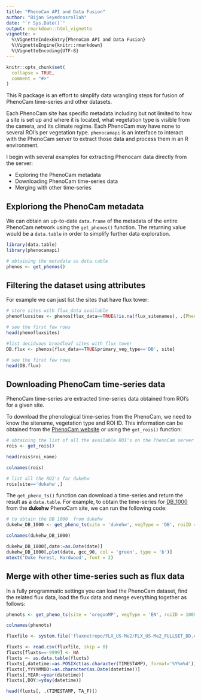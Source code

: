 ```yaml
---
title: "PhenoCam API and Data Fusion"
author: "Bijan Seyednasrollah"
date: "`r Sys.Date()`"
output: rmarkdown::html_vignette
vignette: >
  %\VignetteIndexEntry{PhenoCam API and Data Fusion}
  %\VignetteEngine{knitr::rmarkdown}
  %\VignetteEncoding{UTF-8}
---
```


```r
knitr::opts_chunk$set(
  collapse = TRUE,
  comment = "#>"
)
```


This R package is an effort to simplify data wrangling steps for fusion of PhenoCam time-series and other datasets.


Each PhenoCam site has specific metadata including but not limited to how a site is set up and where it is located, what vegetation type is visible from the camera, and its climate regime. Each PhenoCam may have none to several ROI's per vegetation type. `phenocamapi` is an interface to interact with the PhenoCam server to extract those data and process them in an R environment.


I begin with several examples for extracting Phenocam data directly from the server:

- Exploring the PhenoCam metadata
- Downloading PhenoCam time-series data
- Merging with other time-series

## Exploriong the PhenoCam metadata
We can obtain an up-to-date `data.frame` of the metadata of the entire PhenoCam network using the `get_phenos()` function. The returning value would be a `data.table` in order to simplify further data exploration.

```r
library(data.table)
library(phenocamapi)

# obtaining the metadata as data.table
phenos <- get_phenos()
```


## Filtering the dataset using attributes
For example we can just list the sites that have flux tower:

```r
# store sites with flux_data available
phenofluxsites <- phenos[flux_data==TRUE&!is.na(flux_sitenames), .(PhenoCam=site, Flux=flux_sitenames)]

# see the first few rows
head(phenofluxsites)

#list deciduous broadleaf sites with flux tower
DB.flux <- phenos[flux_data==TRUE&primary_veg_type=='DB', site]

# see the first few rows
head(DB.flux)
```


## Downloading PhenoCam time-series data
PhenoCam time-series are extracted time-series data obtained from ROI's for a given site. 

To download the phenological time-series from the PhenoCam, we need to know the sitename, vegetation type and ROI ID. This information can be obtained from the <a href="https://phenocam.sr.unh.edu/webcam/">PhenoCam website</a> or using the `get_rois()` function:


```r
# obtaining the list of all the available ROI's on the PhenoCam server
rois <- get_rois()

head(rois$roi_name)

colnames(rois)

# list all the ROI's for dukehw
rois[site=='dukehw',]
```



The `get_pheno_ts()` function can download a time-series and return the result as a `data.table`. For example, to obtain the time-series for <a href="https://phenocam.sr.unh.edu/data/archive/dukehw/ROI/dukehw_DB_1000.html">DB_1000</a> from the **dukehw** PhenoCam site, we can run the following code:

```r
# to obtain the DB 1000  from dukehw
dukehw_DB_1000 <- get_pheno_ts(site = 'dukehw', vegType = 'DB', roiID = 1000, type = '3day')

colnames(dukehw_DB_1000)

dukehw_DB_1000[,date:=as.Date(date)]
dukehw_DB_1000[,plot(date, gcc_90, col = 'green', type = 'b')]
mtext('Duke Forest, Hardwood', font = 2)
```




## Merge with other time-series such as flux data 
In a fully programmatic settings you can load the PhenoCam dataset, find the related flux data, load the flux data and merge everything together as follows:

```r
phenots <- get_pheno_ts(site = 'oregonMP', vegType = 'EN', roiID = 1000)

colnames(phenots)

fluxfile <- system.file('fluxnetrepo/FLX_US-Me2/FLX_US-Me2_FULLSET_DD.csv', package = 'phenocamapi')

fluxts <- read.csv(fluxfile, skip = 0)
fluxts[fluxts==-9999] <- NA
fluxts <- as.data.table(fluxts)
fluxts[,datetime:=as.POSIXct(as.character(TIMESTAMP), format='%Y%m%d')]
fluxts[,YYYYMMDD:=as.character(as.Date(datetime))]
fluxts[,YEAR:=year(datetime)]
fluxts[,DOY:=yday(datetime)]

head(fluxts[, .(TIMESTAMP, TA_F)])

```


